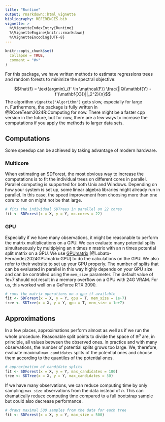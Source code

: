 ```yaml
---
title: "Runtime"
output: rmarkdown::html_vignette
bibliography: REFERENCES.bib
vignette: >
  %\VignetteIndexEntry{Runtime}
  %\VignetteEngine{knitr::rmarkdown}
  %\VignetteEncoding{UTF-8}
---
```


```r
knitr::opts_chunk$set(
  collapse = TRUE,
  comment = "#>"
)
```

For this package, we have written methods to estimate regressions trees and random forests to minimize the spectral objective:

$$\hat{f} = \text{argmin}_{f' \in \mathcal{F}} \frac{||Q(\mathbf{Y} - f'(\mathbf{X}))||_2^2}{n}$$
The algorithm `vignette("Algorithm")` gets slow, especially for large n. Furthermore, the package is fully written in @RCoreTeam2024R:Computing for now. There might be a faster cpp version in the future, but for now, there are a few ways to increase the computations if you apply the methods to larger data sets.

## Computations

Some speedup can be achieved by taking advantage of modern hardware.

### Multicore

When estimating an SDForest, the most obvious way to increase the computations is to fit the individual trees on different cores in parallel. Parallel computing is supported for both Unix and Windows. Depending on how your system is set up, some linear algebra libraries might already run in parallel. In this case, the speed improvement from choosing more than one core to run on might not be that large.

```r
# fits the individual SDTrees in parallel on 22 cores
fit <- SDForest(x = X, y = Y, mc.cores = 22)
```

### GPU

Especially if we have many observations, it might be reasonable to perform the matrix multiplications on a GPU. We can evaluate many potential splits simultaneously by multiplying an n times n matrix with an n times potential split matrix on a GPU. We use [GPUmatrix](https://cran.r-project.org/web/packages/GPUmatrix/vignettes/Vignette.html) [@Lobato-Fernandez2024GPUmatrix:GPU] to do the calculations on the GPU. We also refer to their website to set up your GPU properly. The number of splits that can be evaluated in parallel in this way highly depends on your GPU size and can be controlled using the `mem_size` parameter. The default value of 1e+7 should not result in a memory overflow on a GPU with 24G VRAM. For us, this worked well on a GeForce RTX 3090.

```r
# runs the matrix operations on a gpu if available
fit <- SDForest(x = X, y = Y, gpu = T, mem_size = 1e+7)
tree <- SDTree(x = X, y = Y, gpu = T, mem_size = 1e+7)
```

## Approximations

In a few places, approximations perform almost as well as if we run the whole procedure. Reasonable split points to divide the space of $\mathbb{R}^p$ are, in principle, all values between the observed ones. In practice and with many observations, the number of potential splits grows too large. We, therefore, evaluate maximal `max_candidates` splits of the potential ones and choose them according to the quantiles of the potential ones.

```r
# approximation of candidate splits
fit <- SDForest(x = X, y = Y, max_candidates = 100)
tree <- SDTree(x = X, y = Y, max_candidates = 50)
```

If we have many observations, we can reduce computing time by only sampling `max_size` observations from the data instead of $n$. This can dramatically reduce computing time compared to a full bootstrap sample but could also decrease performance.

```r
# draws maximal 500 samples from the data for each tree
fit <- SDForest(x = X, y = Y, max_size = 500)
```